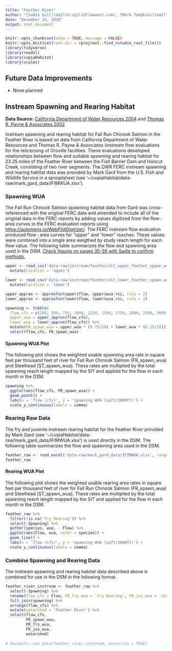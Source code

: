 ```yaml
---
title: "Feather River"
author: "[Sadie Gill](mailto:sgill@flowwest.com), [Mark Tompkins](mailto:mtompkins@flowwest.com)"
date: "December 14, 2018"
output: html_document
---
```


```r
knitr::opts_chunk$set(echo = TRUE, message = FALSE)
knitr::opts_knit$set(root.dir = rprojroot::find_rstudio_root_file())
library(tidyverse)
library(readxl)
library(cvpiaHabitat)
library(scales)
```

## Future Data Improvements
* None planned

## Instream Spawning and Rearing Habitat

**Data Source:** [California Department of Water Resources 2004](https://s3-us-west-2.amazonaws.com/cvpiahabitat-r-package/cvpia-sit-model-inputs/Feather_FERC_IFIM_Phase_2.pdf) and [Thomas R. Payne & Associates 2002](https://s3-us-west-2.amazonaws.com/cvpiahabitat-r-package/cvpia-sit-model-inputs/Payne2002_FeatherRiverIFIM+7-22-02.pdf)

Instream spawning and rearing habitat for Fall Run Chinook Salmon in the Feather River is based on data from California Department of Water Resources and Thomas R. Payne & Associates iinstream flow evaluations for the relicensing of Oroville facilities. These evaluations developed relationships between flow and suitable spawning and rearing habitat for 23.25 miles of the Feather River between the Fish Barrier Dam and Honcut Creek, consisting of two river segments. The DWR FERC instream spawning and rearing habitat data was provided by Mark Gard from the U.S. Fish and Wildlife Service in a spreadsheet (see '~/cvpiaHabitat/data-raw/mark_gard_data/IFIMWUA.xlsx').

### Spawning WUA
The Fall Run Chinook Salmon spawning habitat data from Gard was cross-referenced with the original FERC data and amended to include all of the original data in the FERC reports by adding values digitized from the flow : area curves in the FERC evaluation reports using <https://automeris.io/WebPlotDigitizer/>. The FERC instream flow evaluation produced flow : area curves for "upper" and "lower" reaches. These values were combined into a single area weigthed by study reach length for each flow value. The following table summarizes the flow and spawning area used in the DSM. [Check figures on pages 35-36 with Sadie to confirm methods.](https://s3-us-west-2.amazonaws.com/cvpiahabitat-r-package/cvpia-sit-model-inputs/Feather_FERC_IFIM_Phase_2.pdf)

```r
upper <- read_csv('data-raw/instream/feather/alt_upper_feather_spawn_wua_rsi.csv') %>%
  mutate(location = 'upper')

lower <- read_csv('data-raw/instream/feather/alt_lower_feather_spawn_wua_rsi.csv') %>%
  mutate(location = 'lower')

upper_approx <- approxfun(upper$flow, upper$wua_rsi, rule = 2)
lower_approx <- approxfun(lower$flow, lower$wua_rsi, rule = 2)

spawning <- tibble(
  flow_cfs = c(200, 500, 750, 1000, 1250, 1500, 1750, 2000, 2500, 3000, 3500, 4000, 4500, 5000, 5500, 6000, 6500, 7000),
  upper_wua = upper_approx(flow_cfs),
  lower_wua = lower_approx(flow_cfs)) %>%
  mutate(FR_spawn_wua = upper_wua * (9.75/18) + lower_wua * (8.25/18)) %>%
  select(flow_cfs, FR_spawn_wua)

```

#### Spawning WUA Plot

The following plot shows the weighted usable spawning area rate in square feet per thousand feet of river for Fall Run Chinook Salmon (FR_spawn_wua) and Steelhead (ST_spawn_wua). These rates are multiplied by the total spawning reach length mapped by the SIT and applied for the flow in each month in the DSM.

```r
spawning %>% 
  ggplot(aes(flow_cfs, FR_spawn_wua)) +
  geom_point() +
  labs(x = 'flow (cfs)', y = 'spawning WUA (sqft/1000ft)') +
  scale_y_continuous(labels = comma)
```

### Rearing Raw Data
The fry and juvenile instream rearing habitat for the Feather River provided by Mark Gard (see '~/cvpiaHabitat/data-raw/mark_gard_data/IFIMWUA.xlsx') is used directly in the DSM. The following table summarizes the flow and spawning area used in the DSM.

```r
feather_raw <- read_excel('data-raw/mark_gard_data/IFIMWUA.xlsx', range = "A1:D8", sheet = 'Feather')
feather_raw
```

#### Rearing WUA Plot

The following plot shows the weighted usable rearing area rates in square feet per thousand feet of river for Fall Run Chinook Salmon (FR_spawn_wua) and Steelhead (ST_spawn_wua). These rates are multiplied by the total spawning reach length mapped by the SIT and applied for the flow in each month in the DSM.

```r
feather_raw %>%
  filter(!is.na(`Fry Rearing`)) %>%
  select(-Spawning) %>%
  gather(species, wua, - Flow) %>%
  ggplot(aes(Flow, wua, color = species)) +
  geom_line() +
  labs(x = 'flow (cfs)', y = 'spawning WUA (sqft/1000ft)') +
  scale_y_continuous(labels = comma)
```

### Combine Spawning and Rearing Data
The instream spawning and rearing habitat data described above is combined for use in the DSM in the following format. 

```r
feather_river_instream <- feather_raw %>% 
  select(-Spawning) %>% 
  rename(flow_cfs = Flow, FR_fry_wua = `Fry Rearing`, FR_juv_wua = `Juv Rearing`) %>% 
  full_join(spawning) %>% 
  arrange(flow_cfs) %>% 
  mutate(watershed = 'Feather River') %>%
  select(flow_cfs,
         FR_spawn_wua,
         FR_fry_wua,
         FR_juv_wua,
         watershed)
  
# devtools::use_data(feather_river_instream, overwrite = TRUE)
```
